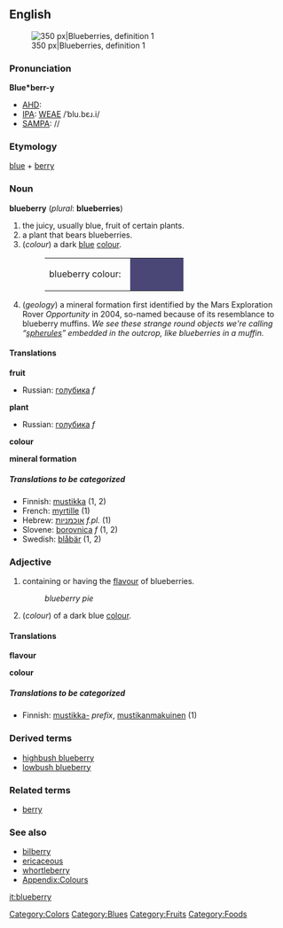 {{wikipedia}}
==English==
[[Image:Blueberries.jpg|thumb|right|350 px|Blueberries, definition 1]]

===Pronunciation===

'''Blue*berr-y'''
*[[AHD]]:
*[[IPA]]: [[WEAE]] /ˈblu.bɛɹ.i/
*[[SAMPA]]: //

===Etymology===
[[blue]] + [[berry]]

===Noun===
'''blueberry''' (''plural'': '''blueberries''')
#the juicy, usually blue, fruit of certain plants.
#a plant that bears blueberries.
#(''colour'') a dark [[blue]] [[color|colour]].
#:<table><tr><td>blueberry colour: &nbsp;</td><td bgcolor="#4A4777" width="80">&nbsp; </td></tr></table>
# (''geology'') a mineral formation first identified by the Mars Exploration Rover ''Opportunity'' in 2004, so-named because of its resemblance to blueberry muffins.  ''We see these strange round objects we're calling &ldquo;[[spherules]]&rdquo; embedded in the outcrop, like blueberries in a muffin.''

====Translations====
'''fruit'''
{{top}}
{{mid}}
*Russian: [[голубика]] ''f''
{{bottom}}

'''plant'''
{{top}}
{{mid}}
*Russian: [[голубика]] ''f''
{{bottom}}

'''colour'''
{{top}}
{{mid}}
{{bottom}}

'''mineral formation'''
{{top}}
{{mid}}
{{bottom}}

=====Translations to be categorized=====
{{checktrans}}
<!--Remove this section once all of the translations below have been moved into the tables above.-->
*Finnish: [[mustikka]] (1, 2)
*French: [[myrtille]] (1)
*Hebrew: [[אוכמניות]] ''f.pl.'' (1)
*Slovene: [[borovnica]] ''f'' (1, 2)
*Swedish: [[blåbär]] (1, 2)

===Adjective===
#containing or having the [[flavor|flavour]] of blueberries.
#:''blueberry pie''
#(''colour'') of a dark blue [[color|colour]].

====Translations====
'''flavour'''
{{top}}
{{mid}}
{{bottom}}

'''colour'''
{{top}}
{{mid}}
{{bottom}}

=====Translations to be categorized=====
{{checktrans}}
<!--Remove this section once all of the translations below have been moved into the tables above.-->
*Finnish: [[mustikka-]] ''prefix'', [[mustikanmakuinen]] (1)

===Derived terms===
*[[highbush blueberry]]
*[[lowbush blueberry]]

===Related terms===
*[[berry]]

===See also===
*[[bilberry]]
*[[ericaceous]]
*[[whortleberry]]
*[[Wiktionary_Appendix:Colours|Appendix:Colours]]

[[Category:Colors]]
[[Category:Blues]]
[[Category:Fruits]]
[[Category:Foods]]

[[it:blueberry]]
